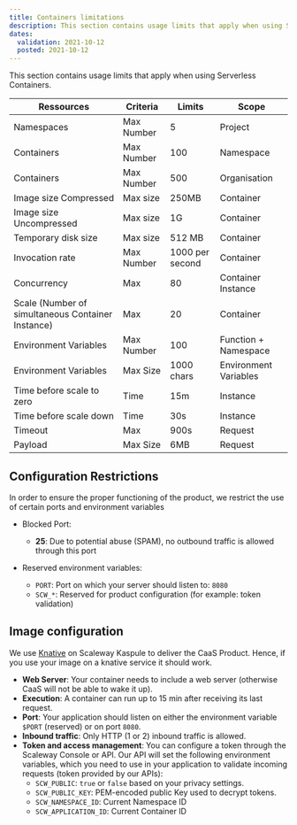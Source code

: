 ```yaml
---
title: Containers limitations
description: This section contains usage limits that apply when using Serverless Containers.
dates:
  validation: 2021-10-12
  posted: 2021-10-12
---
```


This section contains usage limits that apply when using Serverless Containers.

| Ressources                                        | Criteria   | Limits          | Scope                 |
|---------------------------------------------------|------------|-----------------|-----------------------|
| Namespaces                                        | Max Number | 5               | Project               |
| Containers                                        | Max Number | 100             | Namespace             |
| Containers                                        | Max Number | 500             | Organisation          |
| Image size Compressed                             | Max size   | 250MB           | Container             |
| Image size Uncompressed                           | Max size   | 1G              | Container             |
| Temporary disk size                               | Max size   | 512 MB          | Container             |
| Invocation rate                                   | Max Number | 1000 per second | Container             |
| Concurrency                                       | Max        | 80              | Container Instance    |
| Scale (Number of simultaneous Container Instance) | Max        | 20              | Container             |
| Environment Variables                             | Max Number | 100             | Function + Namespace  |
| Environment Variables                             | Max Size   | 1000 chars      | Environment Variables |
| Time before scale to zero                         | Time       | 15m             | Instance              |
| Time before scale down                            | Time       | 30s             | Instance              |
| Timeout                                           | Max        | 900s            | Request               |
| Payload                                           | Max Size   | 6MB             | Request               |

## Configuration Restrictions

In order to ensure the proper functioning of the product, we restrict the use of certain ports and environment variables

* Blocked Port:
  * **25**: Due to potential abuse (SPAM), no outbound traffic is allowed through this port

* Reserved environment variables:
  * `PORT`: Port on which your server should listen to: `8080`
  * `SCW_*`: Reserved for product configuration (for example: token validation)

## Image configuration

We use [Knative](https://knative.dev/) on Scaleway Kaspule to deliver the CaaS Product. Hence, if you use your image on a knative service it should work.

* **Web Server**: Your container needs to include a web server (otherwise CaaS will not be able to wake it up).
* **Execution**: A container can run up to 15 min after receiving its last request.
* **Port**: Your application should listen on either the environment variable `$PORT` (reserved) or on port `8080`.
* **Inbound traffic**: Only HTTP (1 or 2) inbound traffic is allowed.
* **Token and access management**: You can configure a token through the Scaleway Console or API. Our API will set the following environment variables, which you need to use in your application to validate incoming requests (token provided by our APIs):
  * `SCW_PUBLIC`: `true` or `false` based on your privacy settings.
  * `SCW_PUBLIC_KEY`: PEM-encoded public Key used to decrypt tokens.
  * `SCW_NAMESPACE_ID`: Current Namespace ID
  * `SCW_APPLICATION_ID`: Current Container ID
